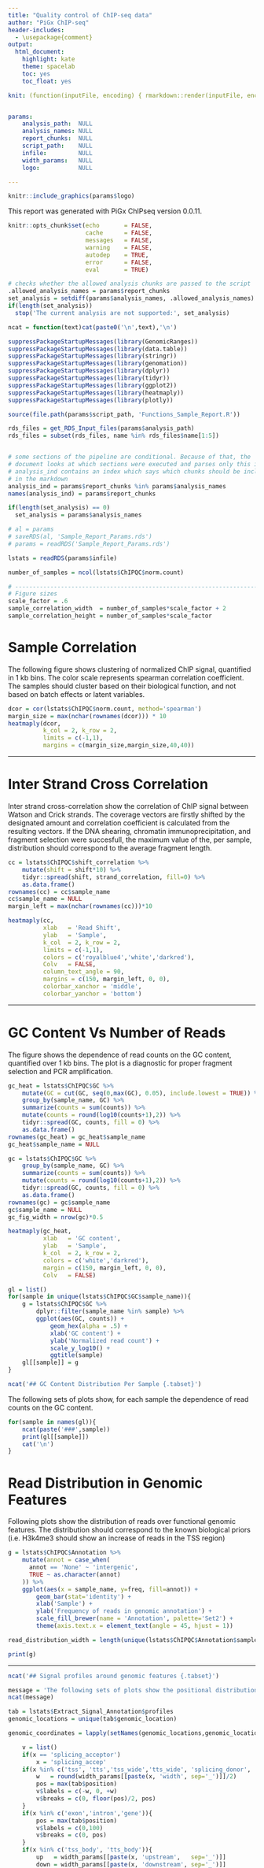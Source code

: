 ```yaml
---
title: "Quality control of ChIP-seq data"
author: "PiGx ChIP-seq"
header-includes:
  - \usepackage{comment}
output:
  html_document:
    highlight: kate
    theme: spacelab
    toc: yes
    toc_float: yes

knit: (function(inputFile, encoding) { rmarkdown::render(inputFile, encoding = encoding, output_file = paste0(substr(inputFile,1,nchar(inputFile)-4),paste0('_',format(as.POSIXct(if ("" != Sys.getenv("SOURCE_DATE_EPOCH")) { as.numeric(Sys.getenv("SOURCE_DATE_EPOCH")) } else { Sys.time() }, origin="1970-01-01"), "%y%m%d")),'.html')) })


params:
    analysis_path:  NULL
    analysis_names: NULL
    report_chunks:  NULL
    script_path:    NULL
    infile:         NULL
    width_params:   NULL
    logo:           NULL

---
```


<style>
#logo
{
    position: relative;
}
#logo img {
    /*position: relative;*/
    top: 25px;
    /*right: 0px;*/
    left: 50px;
    position: fixed;
    width: 125px;
    }
body
{
    position: absolute;
    top: 150px;
}
</style>

<div id="logo" align="top">
```r
knitr::include_graphics(params$logo)
```
</div>

This report was generated with PiGx ChIPseq version 0.0.11.

```r
knitr::opts_chunk$set(echo       = FALSE,
                      cache      = FALSE,
                      messages   = FALSE,
                      warning    = FALSE,
                      autodep    = TRUE,
                      error      = FALSE,
                      eval       = TRUE)


```

```r
# checks whether the allowed analysis chunks are passed to the script
.allowed_analysis_names = params$report_chunks
set_analysis = setdiff(params$analysis_names, .allowed_analysis_names)
if(length(set_analysis))
  stop('The current analysis are not supported:', set_analysis)

ncat = function(text)cat(paste0('\n',text),'\n')
```


```r
suppressPackageStartupMessages(library(GenomicRanges))
suppressPackageStartupMessages(library(data.table))
suppressPackageStartupMessages(library(stringr))
suppressPackageStartupMessages(library(genomation))
suppressPackageStartupMessages(library(dplyr))
suppressPackageStartupMessages(library(tidyr))
suppressPackageStartupMessages(library(ggplot2))
suppressPackageStartupMessages(library(heatmaply))
suppressPackageStartupMessages(library(plotly))
```

```r
source(file.path(params$script_path, 'Functions_Sample_Report.R'))
```

```r
rds_files = get_RDS_Input_files(params$analysis_path)
rds_files = subset(rds_files, name %in% rds_files$name[1:5])


# some sections of the pipeline are conditional. Because of that, the
# document looks at which sections were executed and parses only this input
# analysis_ind contains an index which says which chunks should be included
# in the markdown
analysis_ind = params$report_chunks %in% params$analysis_names
names(analysis_ind) = params$report_chunks

if(length(set_analysis) == 0)
  set_analysis = params$analysis_names

# al = params
# saveRDS(al, 'Sample_Report_Params.rds')
# params = readRDS('Sample_Report_Params.rds')

lstats = readRDS(params$infile)
```

```r
number_of_samples = ncol(lstats$ChIPQC$norm.count)

# ---------------------------------------------------------------------------- #
# Figure sizes
scale_factor = .6
sample_correlation_width  = number_of_samples*scale_factor + 2
sample_correlation_height = number_of_samples*scale_factor

```

# Sample Correlation

The following figure shows clustering of normalized ChIP signal,
quantified in 1 kb bins.
The color scale represents spearman correlation coefficient. The samples should cluster based on their biological function, and not based on batch effects or latent variables.

```r
dcor = cor(lstats$ChIPQC$norm.count, method='spearman')
margin_size = max(nchar(rownames(dcor))) * 10
heatmaply(dcor,
          k_col = 2, k_row = 2,
          limits = c(-1,1),
          margins = c(margin_size,margin_size,40,40))

```

---

# Inter Strand Cross Correlation

Inter strand cross-correlation show the correlation of ChIP signal between Watson and Crick strands. The coverage vectors are firstly shifted by the designated amount and correlation coefficient is calculated from the resulting vectors.
If the DNA shearing, chromatin immunoprecipitation, and fragment selection were succesfull, the maximum value of the, per sample, distribution should correspond to the average fragment length.

```r
cc = lstats$ChIPQC$shift_correlation %>%
    mutate(shift = shift*10) %>%
    tidyr::spread(shift, strand_correlation, fill=0) %>%
    as.data.frame()
rownames(cc) = cc$sample_name
cc$sample_name = NULL
margin_left = max(nchar(rownames(cc)))*10
```

```r
heatmaply(cc,
          xlab   = 'Read Shift',
          ylab   = 'Sample',
          k_col  = 2, k_row = 2,
          limits = c(-1,1),
          colors = c('royalblue4','white','darkred'),
          Colv   = FALSE,
          column_text_angle = 90,
          margins = c(150, margin_left, 0, 0),
          colorbar_xanchor = 'middle',
          colorbar_yanchor = 'bottom')

```

---

# GC Content Vs Number of Reads

The figure shows the dependence of read counts on the GC content,
quantified over 1 kb bins. The plot is a diagnostic for proper fragment selection and PCR amplification.

```r
gc_heat = lstats$ChIPQC$GC %>%
    mutate(GC = cut(GC, seq(0,max(GC), 0.05), include.lowest = TRUE)) %>%
    group_by(sample_name, GC) %>%
    summarize(counts = sum(counts)) %>%
    mutate(counts = round(log10(counts+1),2)) %>%
    tidyr::spread(GC, counts, fill = 0) %>%
    as.data.frame()
rownames(gc_heat) = gc_heat$sample_name
gc_heat$sample_name = NULL

gc = lstats$ChIPQC$GC %>%
    group_by(sample_name, GC) %>%
    summarize(counts = sum(counts)) %>%
    mutate(counts = round(log10(counts+1),2)) %>%
    tidyr::spread(GC, counts, fill = 0) %>%
    as.data.frame()
rownames(gc) = gc$sample_name
gc$sample_name = NULL
gc_fig_width = nrow(gc)*0.5
```

```r
heatmaply(gc_heat,
          xlab   = 'GC content',
          ylab   = 'Sample',
          k_col  = 2, k_row = 2,
          colors = c('white','darkred'),
          margin = c(150, margin_left, 0, 0),
          Colv   = FALSE)
```


```r
gl = list()
for(sample in unique(lstats$ChIPQC$GC$sample_name)){
    g = lstats$ChIPQC$GC %>%
        dplyr::filter(sample_name %in% sample) %>%
        ggplot(aes(GC, counts)) +
            geom_hex(alpha = .5) +
            xlab('GC content') +
            ylab('Normalized read count') +
            scale_y_log10() +
            ggtitle(sample)
    gl[[sample]] = g
}
```



```r
ncat('## GC Content Distribution Per Sample {.tabset}')
```

The following sets of plots show, for each sample the dependence of read counts on the GC content.

```r
for(sample in names(gl)){
    ncat(paste('###',sample))
    print(gl[[sample]])
    cat('\n')
}
```

# Read Distribution in Genomic Features

Following plots show the distribution of reads over functional genomic features.
The distribution should correspond to the known biological priors
(i.e. H3k4me3 should show an increase of reads in the TSS region)

```r
g = lstats$ChIPQC$Annotation %>%
    mutate(annot = case_when(
      annot == 'None' ~ 'intergenic',
      TRUE ~ as.character(annot)
    )) %>%
    ggplot(aes(x = sample_name, y=freq, fill=annot)) +
        geom_bar(stat='identity') +
        xlab('Sample') +
        ylab('Frequency of reads in genomic annotation') +
        scale_fill_brewer(name = 'Annotation', palette='Set2') +
        theme(axis.text.x = element_text(angle = 45, hjust = 1))

read_distribution_width = length(unique(lstats$ChIPQC$Annotation$sample_name))*0.5
```

```r
print(g)
```


---



```r
ncat('## Signal profiles around genomic features {.tabset}')

message = 'The following sets of plots show the positional distribution of ChIP signal around sets of genomic features. The figures are not intended for hypothesis formation, and interpretation, rather, they should be used only for quality control. The profiles should look similar to the profiles from published experiments. For proper biological interpretation, the data should be analyzed in more detail, with corresponding statistical methods.'
ncat(message)
```

```r
tab = lstats$Extract_Signal_Annotation$profiles
genomic_locations = unique(tab$genomic_location)

genomic_coordinates = lapply(setNames(genomic_locations,genomic_locations), function(x){

    v = list()
    if(x == 'splicing_acceptor')
        x = 'splicing_accep'
    if(x %in% c('tss', 'tts','tss_wide','tts_wide', 'splicing_donor', 'splicing_accep')){
        w   = round(width_params[[paste(x, 'width', sep='_')]]/2)
        pos = max(tab$position)
        v$labels = c(-w, 0, +w)
        v$breaks = c(0, floor(pos)/2, pos)
    }
    if(x %in% c('exon','intron','gene')){
        pos = max(tab$position)
        v$labels = c(0,100)
        v$breaks = c(0, pos)
    }
    if(x %in% c('tss_body', 'tts_body')){
        up   = width_params[[paste(x, 'upstream',   sep='_')]]
        down = width_params[[paste(x, 'downstream', sep='_')]]
        pos = max(tab$position)
        v$labels = c(-up,down)
        v$breaks = c(0, pos)

    }
    v
})

for(i in seq(genomic_locations)){
  location = genomic_locations[i]
  coordinates = genomic_coordinates[[location]]
  ncat(paste('###',location))
  g = tab %>%
    dplyr::filter(genomic_location==location)  %>%
    ggplot(aes(position, value, color=sample_name)) +
    geom_line() +
    xlab('Relative position') +
    ylab('Signal Value') +
    scale_x_continuous(breaks = coordinates$breaks,
                       labels = as.character(coordinates$labels)) +
      theme_bw()

    if(length(coordinates$breaks) == 3)
        g = g + geom_vline(xintercept = coordinates$breaks[2], linetype=2)

  print(g)
  cat('\n')
}
```

---


```r
ncat('# Peak Statistics')

message  = 'Frequency of reads in peaks is a read out of ChIP efficiency. For mamallian genomes an enrichment > 5% is considered as mediocre, an enrichment >10% is considered good, and >20% excellent. The samples should also be checked by looking at the signal profiles in the genome browser.'

ncat(message)
```

```r
ncat('## Frequency of reads in peaks')
```

```r
dd = lstats$Peak_Statistics$peaks_sample                          %>%
  dplyr::select(-bed_file, -bw_files, -bam_file)                 %>%
  tidyr::gather(sample_cnt, value, -sample_name, -bam_name, -sample_id, -peak_number, -library, -mapped_total)                         %>%
  mutate(sample_cnt = str_replace(sample_cnt, '.sorted.bam','')) %>%
  mutate(value      = round(value/mapped_total,2))              

g = dd %>%
  dplyr::filter(bam_name == sample_cnt)                          %>%
  ggplot(aes(bam_name, value, fill=sample_name)) +
  geom_bar(stat='identity', position='dodge') +
  xlab('Peak name')                           +
  ylab('Percentage of reads in peaks') +
  theme(axis.text.x = element_text(angle = 45, hjust = 1)) +
  scale_fill_discrete('Sample')

number_of_peaks = length(unique(dd$sample_name))*0.5+2
```

```r
print(g)
```

---


```r
ncat('# Peak Distribution in Genomic Features')

message  = 'The following sets of plots show the peak distribution in functional genomic features. The peaks are annotated in a hierarchical procedure based on the following order: TSS > TTS > Exon > Intron > Intergenic.'

ncat(message)


```

```r
ncat('## Number of peaks per sample in genomic features')
```


```r
g = lstats$Annotate_Peaks    %>%
    mutate(annot = case_when(
      annot == 'none' ~ 'intergenic',
      TRUE ~ as.character(annot)
    )) %>%
  group_by(sample_name) %>%
  mutate(n = sum(counts)) %>%
  arrange(desc(-n)) %>%
  ungroup() %>%
  mutate(sample_name = factor(sample_name, ordered=TRUE, levels=unique(sample_name))) %>%
  ggplot(aes(sample_name, counts, fill=annot)) +
  geom_bar(stat='identity') +
  xlab('Sample name') +
  ylab('Number of peaks') +
  theme(axis.text.x = element_text(angle = 45, hjust = 1)) +
  scale_fill_brewer(name='Annotation', palette='Set2')

peak_number_width = length(unique(lstats$Annotate_Peaks$sample_name))*0.5+4
```

```r
print(g)
```



---
